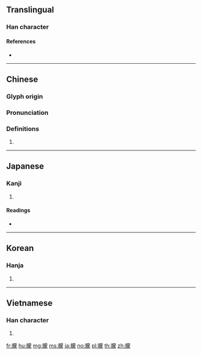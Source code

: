 {{character info/new}}
{{also|蒙}}
==Translingual==

===Han character===
{{Han char|rn=74|rad=月|as=14|sn=18|four=74232|canj=BTBO|ids=⿰月蒙}}

====References====
* {{Han ref|kx=0507.030|dkj=14409|dj=0888.060|hdz=32115.080|uh=6726|ud=26406|bh=C261|bd=49761}}

----

==Chinese==
{{zh-forms}}

===Glyph origin===
{{Han etym}}

===Pronunciation===
{{zh-pron
|m=méng
|c=mung4
|mn=bông
|mc=y
|oc=y
|ma=
|cat=n
}}

===Definitions===
{{zh-hanzi}}

# {{zh-only|朦朧}}

----

==Japanese==

===Kanji===
{{ja-kanji|grade=|rs=月14}}

# {{defn|lang=ja|sort=月14}}

====Readings====
* {{ja-readings|on=[[ぼう]] (bō), [[もう]] (mō)|kun=[[おぼろ]] (oboro)}}

----

==Korean==

===Hanja===
{{ko-hanja|hangeul=몽|eumhun=|rv=mong|mr=mong|y=mong}}

# {{defn|lang=ko|sort=月14}}

----

==Vietnamese==

===Han character===
{{vi-hantu|[[mông]], [[mồng]]|rs=月14}}

# {{defn|lang=vi|sort=月14}}

[[fr:朦]]
[[hu:朦]]
[[mg:朦]]
[[ms:朦]]
[[ja:朦]]
[[no:朦]]
[[pl:朦]]
[[th:朦]]
[[zh:朦]]